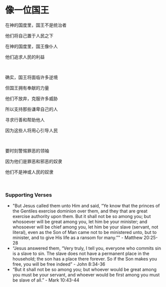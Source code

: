 # 像一位国王

在神的国度里，国王不是统治者

他们将自己置于人民之下

在神的国度里，国王像仆人

他们追求人民的利益

<br />

确实，国王将面临许多逆境

但国王拥有奉献的力量

他们不放弃，克服许多威胁

所以支持那些谦卑自己的人

寻求行善和帮助他人

因为这些人将用心引导人民

<br />

要时刻警惕罪恶的领袖

因为他们是罪恶和邪恶的奴隶

他们不是神或人民的奴隶

<p></p>

<br />

### Supporting Verses

- "But Jesus called them unto Him and said, “Ye know that the princes of the Gentiles exercise dominion over them, and they that are great exercise authority upon them. But it shall not be so among you; but whosoever will be great among you, let him be your minister; and whosoever will be chief among you, let him be your slave (servant, not literal), even as the Son of Man came not to be ministered unto, but to minister, and to give His life as a ransom for many.”" - Matthew 20:25-28
- “Jesus answered them, “Very truly, I tell you, everyone who commits sin is a slave to sin. The slave does not have a permanent place in the household; the son has a place there forever. So if the Son makes you free, you will be free indeed” - John 8:34-36
- “But it shall not be so among you; but whoever would be great among you must be your servant, and whoever would be first among you must be slave of all.” - Mark 10:43-44